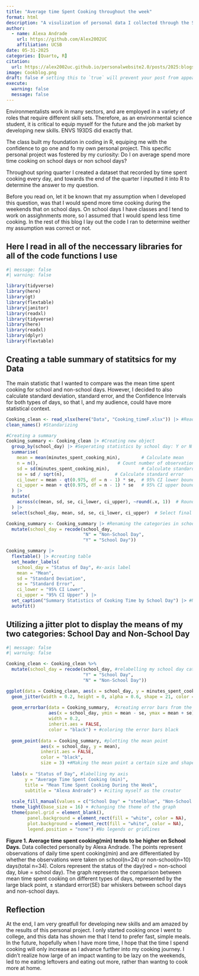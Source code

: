 ```yaml
---
title: "Average time Spent Cooking throughout the week"
format: html
description: "A visulization of personal data I collected through the Spring 2025 quarter"
author:
  - name: Alexa Andrade
    url: https://github.com/Alex2002UC
    affiliation: UCSB
date: 05-31-2025
categories: [Quarto, R] 
citation: 
  url: https://alex2002uc.github.io/personalwebsite2.0/posts/2025:blogs/
image: Cookblog.png 
draft: false # setting this to `true` will prevent your post from appearing on your listing page until you're ready!
execute: 
  warning: false 
  message: false 
---
```


Environmentalists work in many sectors, and are employed in a variety of roles that require different skill sets. Therefore, as an environmental science student, it is critical to equip myself for the future and the job market by developing new skills. ENVS 193DS did exactly that. 


The class built my foundation in coding in R, equiping me with the confidence to go one and fo my own personal project. This specific personal project was fostered by my curiosity: Do I on average spend more time cooking on school days or non school days? 

Throughout spring quarter I created a dataset that recorded by time spent cooking every day, and towards the end of the quarter I inputted it into R to determine the answer to my question. 

Before you read on, let it be known that my assumption when I developed this question, was that I would spend more time cooking during the weekends that on school days. On school days I have classes and I tend to work on assighnments more, so I assumed that I would spend less time cooking. In the rest of this blog I lay out the code I ran to determine weither my assumption was correct or not. 


## Here I read in all of the neccessary libraries for all of the code functions I use 

```r
#| message: false
#| warning: false 

library(tidyverse)
library(here)
library(gt)
library(flextable)
library(janitor)
library(readxl)
library(tidyverse)
library(here)
library(readxl)
library(dplyr)
library(flextable) 
```

## Creating a table summary of statitsics for my Data
The main statistic that I wanted to compare was the mean time spent cooking for school and non-school days. However, I decided to also calculate standard deviation, standard error, and the Confidence Intervals for both types of days, so that I, and my audience, could have more statistical context. 

```r
Cooking_clean <- read_xlsx(here("Data", "Cooking_timeF.xlsx")) |> #Reading in my data 
clean_names() #Standarizing 

#Creating a summary 
Cooking_summary <- Cooking_clean |> #Creating new object 
  group_by(school_day) |> #Seperating statistics by school day: Y or N
  summarise(
    mean = mean(minutes_spent_cooking_min),        # Calculate mean 
    n = n(),                              # Count number of observations
    sd = sd(minutes_spent_cooking_min),            # Calculate standard deviation
    se = sd / sqrt(n),                   # Calculate standard error
    ci_lower = mean - qt(0.975, df = n - 1) * se,  # 95% CI lower bound
    ci_upper = mean + qt(0.975, df = n - 1) * se   # 95% CI upper bound
  ) |>
  mutate(
    across(c(mean, sd, se, ci_lower, ci_upper), ~round(.x, 1))  # Round values
  ) |>
  select(school_day, mean, sd, se, ci_lower, ci_upper)  # Select final columns

Cooking_summary <- Cooking_summary |> #Renaming the categories in school_day column to be full labels 
  mutate(school_day = recode(school_day,
                             "N" = "Non-School Day",
                             "Y" = "School Day"))

Cooking_summary |>
  flextable() |> #creating table 
  set_header_labels(
    school_day = "Status of Day", #x-axis label
    mean = "Mean",
    sd = "Standard Deviation",
    se = "Standard Error",
    ci_lower = "95% CI Lower",
    ci_upper = "95% CI Upper" ) |>
  set_caption("Summary Statistics of Cooking Time by School Day") |> #Name of the table 
  autofit()

```

## Utilizing a jitter plot to display the means of my two categories: School Day and Non-School Day

```r
#| message: false
#| warning: false 

Cooking_clean <- Cooking_clean %>%
  mutate(school_day = recode(school_day, #relabelling my school day categories to be visually appealing 
                             "Y" = "School Day",
                             "N" = "Non-School Day"))

ggplot(data = Cooking_clean, aes(x = school_day, y = minutes_spent_cooking_min, fill = school_day)) + #setting uo with data is lotted where 
  geom_jitter(width = 0.2, height = 0, alpha = 0.6, shape = 21, color = "black") + #creating a jitter plot that ensures points don't overlap 
  
  geom_errorbar(data = Cooking_summary,  #creating error bars from the summary statistics ran earlier 
                aes(x = school_day, ymin = mean - se, ymax = mean + se), 
                width = 0.2,
                inherit.aes = FALSE,
                color = "black") + #coloring the error bars black 
  
  geom_point(data = Cooking_summary, #plotting the mean point 
             aes(x = school_day, y = mean),
             inherit.aes = FALSE,
             color = "black", 
             size = 3) +#Making the mean point a certain size and shape 
  
  labs(x = "Status of Day", #labelling my axis 
       y = "Average Time Spent Cooking (min)", 
       title = "Mean Time Spent Cooking During the Week",
       subtitle = "Alexa Andrade") + #citing myself as the creator 
  
  scale_fill_manual(values = c("School Day" = "steelblue", "Non-School Day" = "red")) + #assighning my different categories custom colors 
  theme_light(base_size = 16) + #changing the theme of the graph 
  theme(panel.grid = element_blank(), 
        panel.background = element_rect(fill = "white", color = NA),
        plot.background = element_rect(fill = "white", color = NA),
        legend.position = "none") #No legends or gridlines 

```

**Figure 1. Average time spent cooking(min) tends to be higher on School Days.** Data collected personally by Alexa Andrade. The points represent observations of daily time spent cooking(min) and are differentiated by whether the observations were taken on school(n=24) or non-school(n=10) days(total n=34). Colors represent the status of the day(red = non-school day, blue = school day). The graph represents the comparison between mean time spent cooking on different types of days, represented by the large black point, ± standard error(SE) bar whiskers between school days and non-school days.

## Reflection 
At the end, I am very greatfull for developing new skills and am amazed by the results of this personal project. I only started cooking once I went to college, and this data has shown me that I tend to prefer fast, simple meals. In the future, hopefully when I have more time, I hope that the time I spend cooking will only increase as I advance further into my cooking journey. I didn't realize how large of an impact wanting to be lazy on the weekends, led to me eating leftovers and eating out more, rather than wantng to cook more at home.


